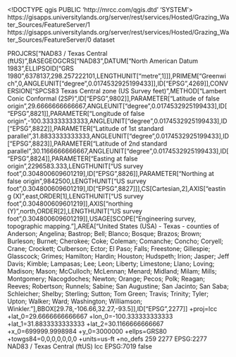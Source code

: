 <!DOCTYPE qgis PUBLIC 'http://mrcc.com/qgis.dtd' 'SYSTEM'>
<qgis version="3.32.0-Lima">
  <identifier>https://gisapps.universitylands.org/server/rest/services/Hosted/Grazing_Water_Sources/FeatureServer/1</identifier>
  <parentidentifier>https://gisapps.universitylands.org/server/rest/services/Hosted/Grazing_Water_Sources/FeatureServer/0</parentidentifier>
  <language></language>
  <type>dataset</type>
  <title>Grazing_Water_Sources</title>
  <abstract></abstract>
  <links>
    <link type="WWW:LINK" mimeType="" format="" size="" description="" url="https://gisapps.universitylands.org/server/rest/services/Hosted/Grazing_Water_Sources/FeatureServer/1" name="Source"/>
  </links>
  <dates/>
  <fees></fees>
  <encoding></encoding>
  <crs>
    <spatialrefsys nativeFormat="Wkt">
      <wkt>PROJCRS["NAD83 / Texas Central (ftUS)",BASEGEOGCRS["NAD83",DATUM["North American Datum 1983",ELLIPSOID["GRS 1980",6378137,298.257222101,LENGTHUNIT["metre",1]]],PRIMEM["Greenwich",0,ANGLEUNIT["degree",0.0174532925199433]],ID["EPSG",4269]],CONVERSION["SPCS83 Texas Central zone (US Survey feet)",METHOD["Lambert Conic Conformal (2SP)",ID["EPSG",9802]],PARAMETER["Latitude of false origin",29.6666666666667,ANGLEUNIT["degree",0.0174532925199433],ID["EPSG",8821]],PARAMETER["Longitude of false origin",-100.333333333333,ANGLEUNIT["degree",0.0174532925199433],ID["EPSG",8822]],PARAMETER["Latitude of 1st standard parallel",31.8833333333333,ANGLEUNIT["degree",0.0174532925199433],ID["EPSG",8823]],PARAMETER["Latitude of 2nd standard parallel",30.1166666666667,ANGLEUNIT["degree",0.0174532925199433],ID["EPSG",8824]],PARAMETER["Easting at false origin",2296583.333,LENGTHUNIT["US survey foot",0.304800609601219],ID["EPSG",8826]],PARAMETER["Northing at false origin",9842500,LENGTHUNIT["US survey foot",0.304800609601219],ID["EPSG",8827]]],CS[Cartesian,2],AXIS["easting (X)",east,ORDER[1],LENGTHUNIT["US survey foot",0.304800609601219]],AXIS["northing (Y)",north,ORDER[2],LENGTHUNIT["US survey foot",0.304800609601219]],USAGE[SCOPE["Engineering survey, topographic mapping."],AREA["United States (USA) - Texas - counties of Anderson; Angelina; Bastrop; Bell; Blanco; Bosque; Brazos; Brown; Burleson; Burnet; Cherokee; Coke; Coleman; Comanche; Concho; Coryell; Crane; Crockett; Culberson; Ector; El Paso; Falls; Freestone; Gillespie; Glasscock; Grimes; Hamilton; Hardin; Houston; Hudspeth; Irion; Jasper; Jeff Davis; Kimble; Lampasas; Lee; Leon; Liberty; Limestone; Llano; Loving; Madison; Mason; McCulloch; McLennan; Menard; Midland; Milam; Mills; Montgomery; Nacogdoches; Newton; Orange; Pecos; Polk; Reagan; Reeves; Robertson; Runnels; Sabine; San Augustine; San Jacinto; San Saba; Schleicher; Shelby; Sterling; Sutton; Tom Green; Travis; Trinity; Tyler; Upton; Walker; Ward; Washington; Williamson; Winkler."],BBOX[29.78,-106.66,32.27,-93.5]],ID["EPSG",2277]]</wkt>
      <proj4>+proj=lcc +lat_0=29.6666666666667 +lon_0=-100.333333333333 +lat_1=31.8833333333333 +lat_2=30.1166666666667 +x_0=699999.9998984 +y_0=3000000 +ellps=GRS80 +towgs84=0,0,0,0,0,0,0 +units=us-ft +no_defs</proj4>
      <srsid>259</srsid>
      <srid>2277</srid>
      <authid>EPSG:2277</authid>
      <description>NAD83 / Texas Central (ftUS)</description>
      <projectionacronym>lcc</projectionacronym>
      <ellipsoidacronym>EPSG:7019</ellipsoidacronym>
      <geographicflag>false</geographicflag>
    </spatialrefsys>
  </crs>
  <extent>
    <spatial crs="EPSG:2277" dimensions="2" maxz="0" minz="0" maxy="10893104.91774381697177887" maxx="2133832.42036804556846619" miny="10123856.48249047994613647" minx="574702.31619355082511902"/>
  </extent>
</qgis>
